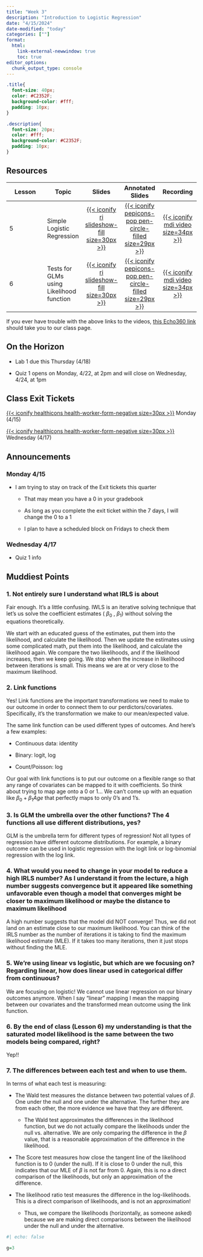 ```yaml
---
title: "Week 3"
description: "Introduction to Logistic Regression"
date: "4/15/2024"
date-modified: "today"
categories: [""]
format: 
  html:
    link-external-newwindow: true
    toc: true
editor_options: 
  chunk_output_type: console
---
```


```css
.title{
  font-size: 40px;
  color: #C2352F;
  background-color: #fff;
  padding: 10px;
}

.description{
  font-size: 20px;
  color: #fff;
  background-color: #C2352F;
  padding: 10px;
}
```

## Resources

| Lesson | Topic                                    |                                                                Slides                                                                |                                                                    Annotated Slides                                                                     |                                                               Recording                                                                |
|---------------|---------------|:-------------:|:-------------:|:-------------:|
| 5      | Simple Logistic Regression               | [[{{< iconify ri slideshow-fill size=30px >}}](/lectures/05_Simple_logistic_reg/05_Simple_logistic_reg.qmd)]{style="color:#f8f5f0;"} | [[{{< iconify pepicons-pop pen-circle-filled size=29px >}}](/lectures/05_Simple_logistic_reg/05_Simple_logistic_reg_notes.pdf)]{style="color:#f8f5f0;"} | [[{{< iconify mdi video size=34px >}}](https://echo360.org/media/5ab6c501-bc15-427e-9199-766526c7f9eb/public)]{style="color:#f8f5f0;"} |
| 6      | Tests for GLMs using Likelihood function |          [[{{< iconify ri slideshow-fill size=30px >}}](/lectures/06_Tests_GLMs/06_Tests_GLMs.qmd)]{style="color:#f8f5f0;"}          |          [[{{< iconify pepicons-pop pen-circle-filled size=29px >}}](/lectures/06_Tests_GLMs/06_Tests_GLMs_notes.pdf)]{style="color:#f8f5f0;"}          | [[{{< iconify mdi video size=34px >}}](https://echo360.org/media/f28738d1-e2bf-47b7-9a2b-25075009f371/public)]{style="color:#f8f5f0;"} |

If you ever have trouble with the above links to the videos, [this Echo360 link](https://echo360.org/section/1124906b-db5a-43c1-809d-5eadfbba4aad/public) should take you to our class page.

## On the Horizon

-   Lab 1 due this Thursday (4/18)

-   Quiz 1 opens on Monday, 4/22, at 2pm and will close on Wednesday, 4/24, at 1pm

## Class Exit Tickets

[[{{< iconify healthicons health-worker-form-negative size=30px >}}](https://forms.office.com/Pages/ResponsePage.aspx?id=V3lz4rj6fk2U9pvWr59xWFMopmPUjRtDiHLswhgacNhURU1DTVJaUElFQlc5RkxEWFFHVEJaVEdPUS4u)]{style="color:#f8f5f0;"} Monday (4/15)

[[{{< iconify healthicons health-worker-form-negative size=30px >}}](https://forms.office.com/Pages/ResponsePage.aspx?id=V3lz4rj6fk2U9pvWr59xWFMopmPUjRtDiHLswhgacNhUMkNBSEwyVkZLRUtJSVpJT0tIOVpRN1lLRy4u)]{style="color:#f8f5f0;"} Wednesday (4/17)

## Announcements

### Monday 4/15

-   I am trying to stay on track of the Exit tickets this quarter

    -   That may mean you have a 0 in your gradebook

    -   As long as you complete the exit ticket within the 7 days, I will change the 0 to a 1

    -   I plan to have a scheduled block on Fridays to check them

### Wednesday 4/17

-   Quiz 1 info

## Muddiest Points

### 1. Not entirely sure I understand what IRLS is about

Fair enough. It's a little confusing. IWLS is an iterative solving technique that let's us solve the coefficient estimates ( $\beta_0$ , $\beta_1$) without solving the equations theoretically.

We start with an educated guess of the estimates, put them into the likelihood, and calculate the likelihood. Then we update the estimates using some complicated math, put them into the likelihood, and calculate the likelihood again. We compare the two likelihoods, and if the likelihood increases, then we keep going. We stop when the increase in likelihood between iterations is small. This means we are at or very close to the maximum likelihood.

### 2. Link functions

Yes! Link functions are the important transformations we need to make to our outcome in order to connect them to our perdictors/covariates. Specifically, it's the transformation we make to our mean/expected value.

The same link function can be used different types of outcomes. And here's a few examples:

-   Continuous data: identity

-   Binary: logit, log

-   Count/Poisson: log

Our goal with link functions is to put our outcome on a flexible range so that any range of covariates can be mapped to it with coefficients. So think about trying to map age onto a 0 or 1... We can't come up with an equation like $\beta_0 + \beta_1 Age$ that perfectly maps to only 0's and 1's.

### 3. Is GLM the umbrella over the other functions? The 4 functions all use different distributions, yes?

GLM is the umbrella term for different types of regression! Not all types of regression have different outcome distributions. For example, a binary outcome can be used in logistic regression with the logit link or log-binomial regression with the log link.

### 4. What would you need to change in your model to reduce a high IRLS number? As I understand it from the lecture, a high number suggests convergence but it appeared like something unfavorable even though a model that converges might be closer to maximum likelihood or maybe the distance to maximum likelihood

A high number suggests that the model did NOT converge! Thus, we did not land on an estimate close to our maximum likelihood. You can think of the IRLS number as the number of iterations it is taking to find the maximum likelihood estimate (MLE). If it takes too many iterations, then it just stops without finding the MLE.

### 5. We're using linear vs logistic, but which are we focusing on? Regarding linear, how does linear used in categorical differ from continuous?

We are focusing on logistic! We cannot use linear regression on our binary outcomes anymore. When I say "linear" mapping I mean the mapping between our covariates and the transformed mean outcome using the link function.

### 6. By the end of class (Lesson 6) my understanding is that the saturated model likelihood is the same between the two models being compared, right?

Yep!!

### 7. The differences between each test and when to use them. 

In terms of what each test is measuring:

-   The Wald test measures the distance between two potential values of $\beta$. One under the null and one under the alternative. The further they are from each other, the more evidence we have that they are different.

    -   The Wald test approximates the differences in the likelihood function, but we do not actually compare the likelihoods under the null vs. alternative. We are only comparing the difference in the $\beta$ value, that is a reasonable approximation of the difference in the likelihood.

-   The Score test measures how close the tangent line of the likelihood function is to 0 (under the null). If it is close to 0 under the null, this indicates that our MLE of $\beta$ is not far from 0. Again, this is no a direct comparison of the likelihoods, but only an approximation of the difference.

-   The likelihood ratio test measures the difference in the log-likelihoods. This is a direct comparison of likelihoods, and is not an approximation!

    -   Thus, we compare the likelihoods (horizontally, as someone asked) because we are making direct comparisons between the likelihood under the null and under the alternative.

```r
#| echo: false

g=3
```
